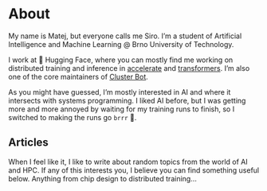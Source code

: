 
# About

My name is Matej, but everyone calls me Siro. I'm a student of Artificial Intelligence and Machine Learning @ Brno University of Technology.

I work at 🤗 Hugging Face, where you can mostly find me working on distributed training and inference in [accelerate](https://github.com/huggingface/accelerate) and [transformers](https://github.com/huggingface/transformers). I'm also one of the core maintainers of [Cluster Bot](https://github.com/gpu-mode/discord-cluster-manager).

As you might have guessed, I'm mostly interested in AI and where it intersects with systems programming. I liked AI before, but I was getting more and more annoyed by waiting for my training runs to finish, so I switched to making the runs go `brrr` 🚀.

## Articles

When I feel like it, I like to write about random topics from the world of AI and HPC. If any of this interests you, I believe you can find something useful below. Anything from chip design to distributed training...

::: {{#posts-listing}}
:::
